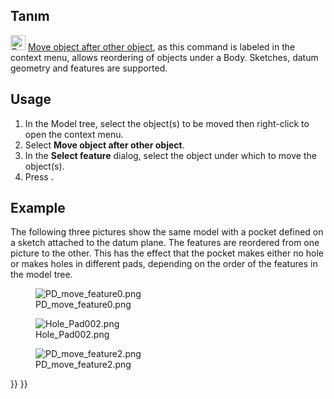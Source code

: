 <languages/>

{{Docnav
|[[PartDesign_MoveFeature|Move object to other body]]
|[[PartDesign_Preferences|Preferences]]
|[[PartDesign_Workbench|PartDesign]]
|IconL=PartDesign_MoveFeature.svg
|IconR=Preferences-part_design.svg
|IconC=Workbench_PartDesign.svg
}}

{{GuiCommand
|Name=PartDesign MoveFeatureInTree
|MenuLocation=Context menu → Move object after other object
|Workbenches=[[PartDesign_Workbench|PartDesign]]
|Version=0.17
|SeeAlso=[[PartDesign_MoveTip|PartDesign Set tip]], [[PartDesign_MoveFeature|PartDesign Move object to other body]]
}}

<span id="Description"></span>
== Tanım ==

[[File:PartDesign_MoveFeatureInTree.svg|24px]] [[PartDesign_MoveFeatureInTree|Move object after other object]], as this command is labeled in the context menu, allows reordering of objects under a Body. Sketches, datum geometry and features are supported.

==Usage==

# In the Model tree, select the object(s) to be moved then right-click to open the context menu.
# Select '''Move object after other object'''.
# In the '''Select feature''' dialog, select the object under which to move the object(s).
# Press {{Button|OK}}.

==Example==

The following three pictures show the same model with a pocket defined on a sketch attached to the datum plane. The features are reordered from one picture to the other. This has the effect that the pocket makes either no hole or makes holes in different pads, depending on the order of the features in the model tree.

[[File:PD_move_feature0.png|none]]

[[File:Hole_Pad002.png|none]]

[[File:PD_move_feature2.png|none]]


{{Docnav
|[[PartDesign_MoveFeature|Move object to other body]]
|[[PartDesign_Preferences|Preferences]]
|[[PartDesign_Workbench|PartDesign]]
|IconL=PartDesign_MoveFeature.svg
|IconR=Preferences-part_design.svg
|IconC=Workbench_PartDesign.svg
}}

{{PartDesign Tools navi{{#translation:}}}}
{{Userdocnavi{{#translation:}}}}
